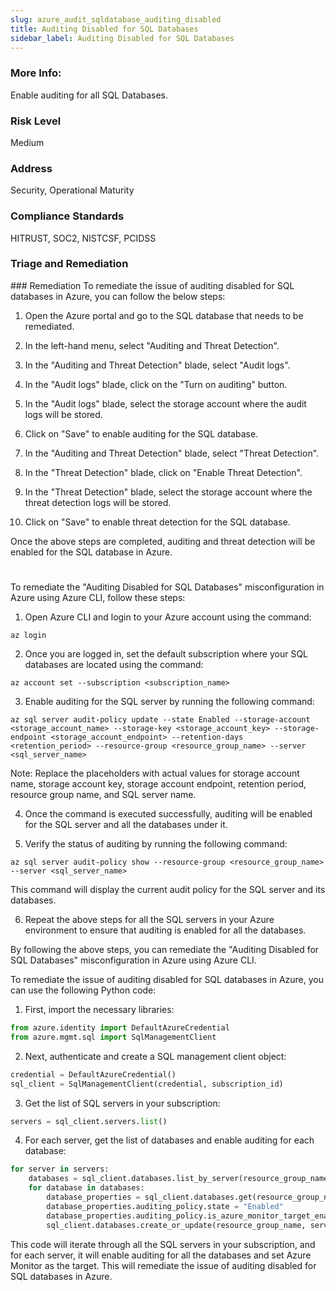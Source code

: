 ```yaml
---
slug: azure_audit_sqldatabase_auditing_disabled
title: Auditing Disabled for SQL Databases
sidebar_label: Auditing Disabled for SQL Databases
---
```


### More Info:

Enable auditing for all SQL Databases.

### Risk Level

Medium

### Address

Security, Operational Maturity

### Compliance Standards

HITRUST, SOC2, NISTCSF, PCIDSS

### Triage and Remediation
<Tabs>
<Tab title='Remediation'>
### Remediation

<AccordionGroup>
<Accordion title='Using Console' defaultOpen='true'>
To remediate the issue of auditing disabled for SQL databases in Azure, you can follow the below steps:

1. Open the Azure portal and go to the SQL database that needs to be remediated.

2. In the left-hand menu, select "Auditing and Threat Detection".

3. In the "Auditing and Threat Detection" blade, select "Audit logs".

4. In the "Audit logs" blade, click on the "Turn on auditing" button.

5. In the "Audit logs" blade, select the storage account where the audit logs will be stored.

6. Click on "Save" to enable auditing for the SQL database.

7. In the "Auditing and Threat Detection" blade, select "Threat Detection".

8. In the "Threat Detection" blade, click on "Enable Threat Detection".

9. In the "Threat Detection" blade, select the storage account where the threat detection logs will be stored.

10. Click on "Save" to enable threat detection for the SQL database.

Once the above steps are completed, auditing and threat detection will be enabled for the SQL database in Azure.

#
</Accordion>

<Accordion title='Using CLI'>
To remediate the "Auditing Disabled for SQL Databases" misconfiguration in Azure using Azure CLI, follow these steps:

1. Open Azure CLI and login to your Azure account using the command:
```
az login
```
2. Once you are logged in, set the default subscription where your SQL databases are located using the command:
```
az account set --subscription <subscription_name>
```
3. Enable auditing for the SQL server by running the following command:
```
az sql server audit-policy update --state Enabled --storage-account <storage_account_name> --storage-key <storage_account_key> --storage-endpoint <storage_account_endpoint> --retention-days <retention_period> --resource-group <resource_group_name> --server <sql_server_name>
```
Note: Replace the placeholders with actual values for storage account name, storage account key, storage account endpoint, retention period, resource group name, and SQL server name.

4. Once the command is executed successfully, auditing will be enabled for the SQL server and all the databases under it.

5. Verify the status of auditing by running the following command:
```
az sql server audit-policy show --resource-group <resource_group_name> --server <sql_server_name>
```
This command will display the current audit policy for the SQL server and its databases.

6. Repeat the above steps for all the SQL servers in your Azure environment to ensure that auditing is enabled for all the databases. 

By following the above steps, you can remediate the "Auditing Disabled for SQL Databases" misconfiguration in Azure using Azure CLI.
</Accordion>

<Accordion title='Using Python'>
To remediate the issue of auditing disabled for SQL databases in Azure, you can use the following Python code:

1. First, import the necessary libraries:

```python
from azure.identity import DefaultAzureCredential
from azure.mgmt.sql import SqlManagementClient
```

2. Next, authenticate and create a SQL management client object:

```python
credential = DefaultAzureCredential()
sql_client = SqlManagementClient(credential, subscription_id)
```

3. Get the list of SQL servers in your subscription:

```python
servers = sql_client.servers.list()
```

4. For each server, get the list of databases and enable auditing for each database:

```python
for server in servers:
    databases = sql_client.databases.list_by_server(resource_group_name, server.name)
    for database in databases:
        database_properties = sql_client.databases.get(resource_group_name, server.name, database.name)
        database_properties.auditing_policy.state = "Enabled"
        database_properties.auditing_policy.is_azure_monitor_target_enabled = True
        sql_client.databases.create_or_update(resource_group_name, server.name, database.name, database_properties)
```

This code will iterate through all the SQL servers in your subscription, and for each server, it will enable auditing for all the databases and set Azure Monitor as the target. This will remediate the issue of auditing disabled for SQL databases in Azure.
</Accordion>

</AccordionGroup>
</Tab>
</Tabs>

